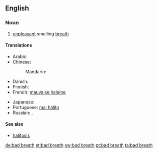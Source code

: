 ==English==

===Noun===
{{wikipedia}}
{{infl|en|noun}}

# [[unpleasant]] smelling [[breath]]

====Translations====
{{trans-top|unpleasant breath}}
* Arabic: {{t|ar|بخر|m|tr=bákhar}}
* Chinese:
*: Mandarin: {{t-|cmn|口臭|tr=kǒuchòu|sc=Hani}}
* Danish: {{t|da|dårlig ånde|c}}
* Finnish: {{t-|fi|pahanhajuinen}} {{t-|fi|hengitys}}
* French: [[mauvaise haleine]]
{{trans-mid}}
* Japanese: {{t+|ja|口臭|tr=こうしゅう, kōshū}}
* Portuguese: [[mal hálito]]
* Russian: {{t|ru|неприятный запах изо рта|m|tr=neprijátnyj zápax izo rtá}}, {{t|ru|галитоз|m|tr=galitóz}}
{{trans-bottom}}

====See also====
* [[halitosis]]

[[de:bad breath]]
[[et:bad breath]]
[[sw:bad breath]]
[[pt:bad breath]]
[[ta:bad breath]]